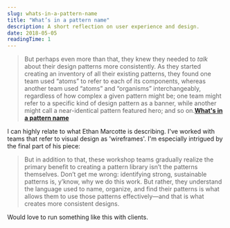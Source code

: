 ```yaml
---
slug: whats-in-a-pattern-name
title: "What’s in a pattern name"
description: A short reflection on user experience and design.
date: 2018-05-05
readingTime: 1
---
```


>But perhaps even more than that, they knew they needed to _talk_ about their design patterns more consistently. As they started creating an inventory of all their existing patterns, they found one team used “atoms” to refer to each of its components, whereas another team used “atoms” and “organisms” interchangeably, regardless of how complex a given pattern might be; one team might refer to a specific kind of design pattern as a banner, while another might call a near-identical pattern featured hero; and so on.**<a href="https://ethanmarcotte.com/wrote/whats-in-a-pattern-name/">What's in a pattern name</a>**

I can highly relate to what Ethan Marcotte is describing. I've worked with teams that refer to visual design as 'wireframes'. I'm especially intrigued by the final part of his piece: 

>But in addition to that, these workshop teams gradually realize the primary benefit to creating a pattern library isn’t the patterns themselves. Don’t get me wrong: identifying strong, sustainable patterns is, y’know, why we do this work. But rather, they understand the language used to name, organize, and find their patterns is what allows them to use those patterns effectively—and that is what creates more consistent designs.

Would love to run something like this with clients.